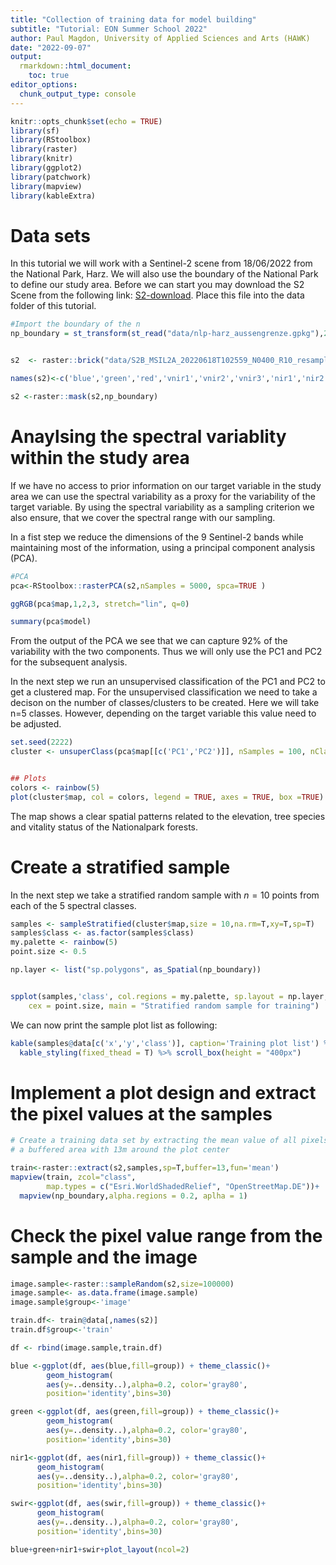 ```yaml
---
title: "Collection of training data for model building"
subtitle: "Tutorial: EON Summer School 2022"
author: Paul Magdon, University of Applied Sciences and Arts (HAWK)
date: "2022-09-07"
output:
  rmarkdown::html_document:
    toc: true
editor_options: 
  chunk_output_type: console
---
```




```r
knitr::opts_chunk$set(echo = TRUE)
library(sf)
library(RStoolbox)
library(raster)
library(knitr)
library(ggplot2)
library(patchwork)
library(mapview)
library(kableExtra)
```

# Data sets

In this tutorial we will work with a Sentinel-2 scene from 18/06/2022 from the National Park, Harz. We will also use the boundary of the National Park to define our study area. Before we can start you may download the S2 Scene from the following link:
[S2-download](https://cloud.hawk.de/index.php/s/Sn2f8bg8GQEqJXR/download/S2B_MSIL2A_20220618T102559_N0400_R10_resampled_harz_np.tif). Place this file into the data folder of this tutorial. 

```r
#Import the boundary of the n
np_boundary = st_transform(st_read("data/nlp-harz_aussengrenze.gpkg"),25832)


s2  <- raster::brick("data/S2B_MSIL2A_20220618T102559_N0400_R10_resampled_harz_np.tif")

names(s2)<-c('blue','green','red','vnir1','vnir2','vnir3','nir1','nir2','swir')

s2 <-raster::mask(s2,np_boundary)
```

# Anaylsing the spectral variablity within the study area

If we have no access to prior information on our target variable in the study area we can use the spectral variability as a proxy for the variability of the target variable. By using the spectral variability as a sampling criterion we also ensure, that we cover the spectral range with our sampling.

In a fist step we reduce the dimensions of the 9 Sentinel-2 bands while maintaining most of the information, using a principal component analysis (PCA).

```r

#PCA
pca<-RStoolbox::rasterPCA(s2,nSamples = 5000, spca=TRUE )

ggRGB(pca$map,1,2,3, stretch="lin", q=0)

summary(pca$model)
```

From the output of the PCA we see that we can capture 92% of the variability with the two components. Thus we will only use the PC1 and PC2 for the subsequent analysis.

In the next step we run an unsupervised classification of the PC1 and PC2 to get a clustered map. For the unsupervised classification we need to take a decison on the number of classes/clusters to be created. Here we will take n=5 classes. However, depending on the target variable this value need to be adjusted.

```r

set.seed(2222)
cluster <- unsuperClass(pca$map[[c('PC1','PC2')]], nSamples = 100, nClasses = 5, nStarts = 5)


## Plots
colors <- rainbow(5)
plot(cluster$map, col = colors, legend = TRUE, axes = TRUE, box =TRUE)
```

The map shows a clear spatial patterns related to the elevation, tree species and vitality status of the Nationalpark forests.

# Create a stratified sample

In the next step we take a stratified random sample with $n=10$ points from each of the 5 spectral classes.

```r
samples <- sampleStratified(cluster$map,size = 10,na.rm=T,xy=T,sp=T)
samples$class <- as.factor(samples$class)
my.palette <- rainbow(5)
point.size <- 0.5

np.layer <- list("sp.polygons", as_Spatial(np_boundary))


spplot(samples,'class', col.regions = my.palette, sp.layout = np.layer,
    cex = point.size, main = "Stratified random sample for training")
```

We can now print the sample plot list as following:

```r

kable(samples@data[c('x','y','class')], caption='Training plot list') %>%
  kable_styling(fixed_thead = T) %>% scroll_box(height = "400px")
```

# Implement a plot design and extract the pixel values at the samples

```r
# Create a training data set by extracting the mean value of all pixels touching
# a buffered area with 13m around the plot center

train<-raster::extract(s2,samples,sp=T,buffer=13,fun='mean')
mapview(train, zcol="class",
        map.types = c("Esri.WorldShadedRelief", "OpenStreetMap.DE"))+
  mapview(np_boundary,alpha.regions = 0.2, aplha = 1)
```

# Check the pixel value range from the sample and the image

```r
image.sample<-raster::sampleRandom(s2,size=100000)
image.sample<- as.data.frame(image.sample)
image.sample$group<-'image'

train.df<- train@data[,names(s2)]
train.df$group<-'train'

df <- rbind(image.sample,train.df)

blue <-ggplot(df, aes(blue,fill=group)) + theme_classic()+
        geom_histogram(
        aes(y=..density..),alpha=0.2, color='gray80',
        position='identity',bins=30)

green <-ggplot(df, aes(green,fill=group)) + theme_classic()+
        geom_histogram(
        aes(y=..density..),alpha=0.2, color='gray80',
        position='identity',bins=30)

nir1<-ggplot(df, aes(nir1,fill=group)) + theme_classic()+
      geom_histogram(
      aes(y=..density..),alpha=0.2, color='gray80',
      position='identity',bins=30)

swir<-ggplot(df, aes(swir,fill=group)) + theme_classic()+
      geom_histogram(
      aes(y=..density..),alpha=0.2, color='gray80',
      position='identity',bins=30)

blue+green+nir1+swir+plot_layout(ncol=2)
```
